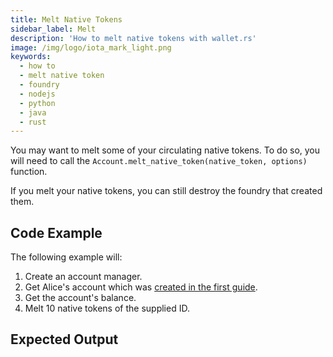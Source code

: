 ```yaml
---
title: Melt Native Tokens
sidebar_label: Melt
description: 'How to melt native tokens with wallet.rs'
image: /img/logo/iota_mark_light.png
keywords:
  - how to
  - melt native token
  - foundry
  - nodejs
  - python
  - java
  - rust
---
```



You may want to melt some of your circulating native tokens. To do so, you will need to call the
`Account.melt_native_token(native_token, options)` function.

If you melt your native tokens, you can still destroy the foundry that created them.

## Code Example

<ReplaceNativeTokenId />

The following example will:

1. Create an account manager.
2. Get Alice's account which was [created in the first guide](../accounts_and_addresses/01_create_a_wallet_account.mdx).
3. Get the account's balance.
4. Melt 10 native tokens of the supplied ID.

<Tabs groupId="language">
  <TabItem value="rust" label="Rust">
    <RustCode />
  </TabItem>
  <TabItem value="node" label="Node.js">
    <NodejsCode />
  </TabItem>
  <TabItem value="python" label="Python">
    <PythonCode />
  </TabItem>
  <TabItem value="java" label="Java">
    <JavaCode />
  </TabItem>
</Tabs>

## Expected Output

<Tabs groupId="language">
  <TabItem value="rust" label="Rust">
    <RustOutput />
  </TabItem>
  <TabItem value="node" label="Node.js">
    <NodejsOutput />
  </TabItem>
  <TabItem value="python" label="Python">
    <PythonOutput />
  </TabItem>
  <TabItem value="java" label="Java">
    <JavaOutput />
  </TabItem>
</Tabs>
